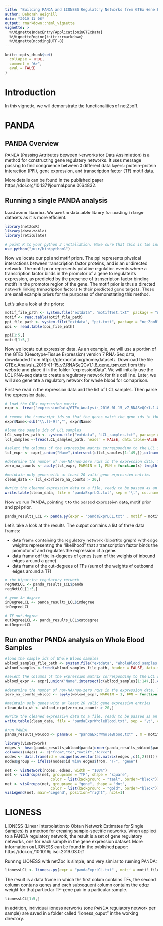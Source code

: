 ```yaml
---
title: "Building PANDA and LIONESS Regulatory Networks from GTEx Gene Expression Data in R"
author: Deborah Weighill
date: "2019-11-06"
output: rmarkdown::html_vignette
vignette: >
  %\VignetteIndexEntry{ApplicationinGTExData}
  %\VignetteEngine{knitr::rmarkdown}
  %\VignetteEncoding{UTF-8}
---
```


```r
knitr::opts_chunk$set(
  collapse = TRUE,
  comment = "#>",
  eval = FALSE
)
```


# Introduction
In this vignette, we will demonstrate the functionalities of netZooR. 

# PANDA

## PANDA Overview
PANDA (Passing Attributes between Networks for Data Assimilation) is a method for constructing gene regulatory networks. It uses message passing to find congruence between 3 different data layers: protein-protein interaction (PPI), gene expression, and transcription factor (TF) motif data.

More details can be found in the published paper https://doi.org/10.1371/journal.pone.0064832.

## Running a single PANDA analysis

Load some libraries. We use the data.table library for reading in large datasets as it is more efficient.
```r
library(netZooR)
library(data.table)
library(reticulate)

# point R to your python 3 installation. Make sure that this is the installation that has all the required python libraries (numpy, scipy, etc) installed. netZooR uses a python implementation of PANDA under the hood.
use_python("/usr/bin/python3")
```

Now we locate our ppi and motif priors. The ppi represents physical interactions between transcription factor proteins, and is an undirected network. The motif prior represents putative regulation events where a transcription factor binds in the promotor of a gene to regulate its expression, as predicted by the presence of transcription factor binding motifs in the promotor region of the gene. The motif prior is thus a directed network linking transcription factors to their predicted gene targets. These are small example priors for the purposes of demonstrating this method. 

Let's take a look at the priors:

```r
motif_file_path <- system.file("extdata", "motifTest.txt", package = "netZooR", mustWork = TRUE)
motif <- read.table(motif_file_path)
ppi_file_path <- system.file("extdata", "ppi.txtt", package = "netZooR", mustWork = TRUE)
ppi <- read.table(ppi_file_path)

ppi[1:5,]
motif[1:5,]
```

Now we locate out expression data. As an example, we will use a portion of the GTEx (Genotype-Tissue Expression) version 7 RNA-Seq data, downlaoded from https://gtexportal.org/home/datasets. Download the file GTEx_Analysis_2016-01-15_v7_RNASeQCv1.1.8_gene_tpm.gct from this website and place it in the folder "expressionData". We will initially use the LCL RNA-seq data to create a regulatory network for this cell line. Later, we will also generate a regulatory network for whole blood for comaprison. 

First we read in the expression data and the list of LCL samples. Then parse the expression data.

```r
# load the GTEx expression matrix
expr <- fread("expressionData/GTEx_Analysis_2016-01-15_v7_RNASeQCv1.1.8_gene_tpm.gct", header = TRUE, skip = 2, data.table = TRUE)

# remove the transcript ids so that the genes match the gene ids in the tf-motif prior
expr$Name<-sub("\\.[0-9]","", expr$Name)

#load the sample ids of LCL samples
LCL_samples_path <- system.file("extdata", "LCL_samples.txt", package = "netZooR", mustWork = TRUE)
lcl_samples <-fread(LCL_samples_path, header = FALSE, data.table=FALSE)

#select the columns of the expression matrix corresponding to the LCL samples.
lcl_expr <- expr[,union("Name",intersect(c(lcl_samples[1:149,]),colnames(expr))), with=FALSE]

#determine the number of non-NA/non-zero rows in the expression data. This is to be able to ensure that PANDA will have enough values in the vectors to calculate pearson correlations between gene expression profiles in the construction of the gene co-exression prior.
zero_na_counts <- apply(lcl_expr, MARGIN = 1, FUN = function(x) length(x[(!is.na(x)| x!=0) ]))

#maintain only genes with at least 20 valid gene expression entries
clean_data <- lcl_expr[zero_na_counts > 20,]

#write the cleaned expression data to a file, ready to be passed as an argument to the PANDA algorithm.
write.table(clean_data, file = "pandaExprLCL.txt", sep = "\t", col.names = FALSE, row.names = FALSE, quote = FALSE)
```

Now we run PANDA, pointing it to the parsed expression data, motif prior and ppi prior.

```r
panda_results_LCL <- panda.py(expr = "pandaExprLCL.txt" , motif = motif_file_path, ppi = ppi_file_path, mode_process="legacy", rm_missing = TRUE)
```

Let's take a look at the results. The output contains a list of three data frames:

* data frame containing the regulatory network (bipartite graph) with edge weights representing the "likelihood" that a transcription factor binds the promotor of and regulates the expression of a gene.  
* data frame odf the in-degrees of genes (sum of the weights of inbound edges around a gene)
* data frame of the out-degrees of TFs (sum of the weights of outbound edges around a TF)

```r
# the bipartite regulatory network
regNetLCL <- panda_results_LCL$panda
regNetLCL[1:5,]

# gene in-degree
inDegreeLCL <- panda_results_LCL$indegree
inDegreeLCL

# TF out-degree
outDegreeLCL <- panda_results_LCL$outdegree
outDegreeLCL
```

## Run another PANDA analysis on Whole Blood Samples

```r
#load the sample ids of Whole Blood samples
wblood_samples_file_path <- system.file("extdata", "WholeBlood_samples.txt", package = "netZooR", mustWork = TRUE)
wblood_samples <-fread(wblood_samples_file_path, header = FALSE, data.table=FALSE)

#select the columns of the expression matrix corresponding to the LCL samples.
wblood_expr <- expr[,union("Name",intersect(c(wblood_samples[1:149,]),colnames(expr))), with=FALSE]

#determine the number of non-NA/non-zero rows in the expression data. This is to be able to ensure that PANDA will have enough values in the vectors to calculate pearson correlations between gene expression profiles in the construction of the gene co-exression prior.
zero_na_counts_wblood <- apply(wblood_expr, MARGIN = 1, FUN = function(x) length(x[(!is.na(x)| x!=0) ]))

#maintain only genes with at least 20 valid gene expression entries
clean_data_wb <- wblood_expr[zero_na_counts > 20,]

#write the cleaned expression data to a file, ready to be passed as an argument to the PANDA algorithm.
write.table(clean_data, file = "pandaExprWholeBlood.txt", sep = "\t", col.names = FALSE, row.names = FALSE, quote = FALSE)

#run PANDA
panda_results_wblood <- panda(e = "pandaExprWholeBlood.txt" , m = motif_file_path, ppi = ppi_file_path, rm_missing = TRUE)
```

```r
library(visNetwork)
edges <- head(panda_results_wblood$panda[order(panda_results_wblood$panda$force,decreasing = TRUE),], 500)
colnames(edges) <- c("from","to","motif","force")
nodes <- data.frame(id = unique(as.vector(as.matrix(edges[,c(1,2)]))))
nodes$group <- ifelse(nodes$id %in% edges$from, "TF", "gene")

net <- visNetwork(nodes, edges, width = "100%")
net <- visGroups(net, groupname = "TF", shape = "square",
                     color = list(background = "teal", border="black"))
net <- visGroups(net, groupname = "gene", shape = "dot",       
                     color = list(background = "gold", border="black"))
visLegend(net, main="Legend", position="right", ncol=1) 
```

# LIONESS

LIONESS (Linear Interpolation to Obtain Network Estimates for Single Samples) is a method for creating sample-specific networks. When applied to a PANDA regulatory network, the result is a set of gene regulatory networks, one for each sample in the gene expression dataset. More information on LIONESS can be found in the published paper: https://doi.org/10.1016/j.isci.2019.03.021

Running LIONESS with netZoo is simple, and very similar to running PANDA:

```r
lionessLCL <- lioness.py(expr = "pandaExprLCL.txt" , motif = motif_file_path, ppi = ppi_file_path, rm_missing = TRUE, save_fmt = "txt")
```

The result is a data frame in which the first colum  contains TFs, the second column contains genes and each subsequent column contains the edge weight for that particular TF-gene pair in a particular sample.

```r
lionessLCL[1:5,]
```

In addition, individual lioness networks (one PANDA regulatory network per sample) are saved in a folder called "lioness_ouput" in the working directory.



